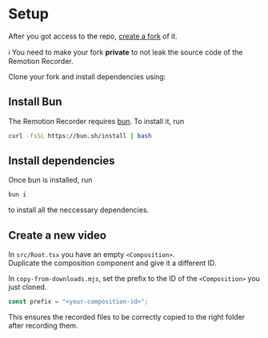 # Setup

After you got access to the repo, [create a fork](https://github.com/remotion-dev/recorder/fork) of it.

ℹ️ You need to make your fork **private** to not leak the source code of the Remotion Recorder.

Clone your fork and install dependencies using:

## Install Bun

The Remotion Recorder requires [bun](https://bun.sh/). To install it, run

```bash
curl -fsSL https://bun.sh/install | bash
```

## Install dependencies

Once bun is installed, run

```bash
bun i
```

to install all the neccessary dependencies.

## Create a new video

In `src/Root.tsx` you have an empty `<Composition>`.  
Duplicate the composition component and give it a different ID.

In `copy-from-downloads.mjs`, set the prefix to the ID of the `<Composition>` you just cloned.

```js filename="copy-from-downloads.tss"
const prefix = "<your-composition-id>";
```

This ensures the recorded files to be correctly copied to the right folder after recording them.
